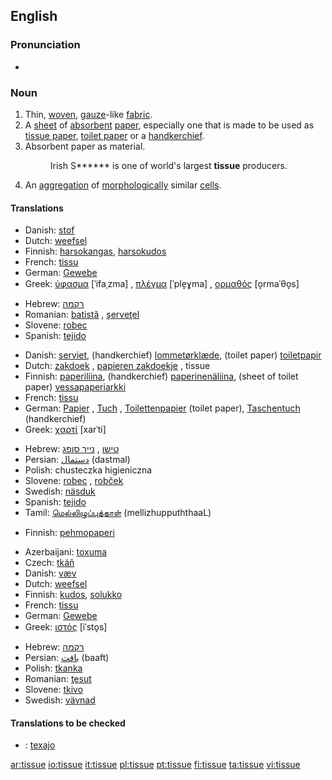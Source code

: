 ==English==

===Pronunciation===
*{{audio|en-us-tissue.ogg|Audio (US)}}

===Noun===
{{en-noun}}

# Thin, [[woven]], [[gauze]]-like [[fabric]].
# A [[sheet]] of [[absorbent]] [[paper]], especially one that is made to be used as [[tissue paper]], [[toilet paper]] or a [[handkerchief]].
# Absorbent paper as material.
#:Irish S****** is one of world's largest '''tissue''' producers.
# {{biology}} An [[aggregation]] of [[morphological]]ly similar [[cell]]s.

====Translations====
{{trans-top|woven fabric}}
*Danish: [[stof]]
*Dutch: [[weefsel]] {{n}}
*Finnish: [[harsokangas]], [[harsokudos]]
*French: [[tissu]] {{m}}
*German: [[Gewebe]] {{n}}
*Greek: [[ύφασμα]] [ˈifaˌzma] {{n}}, [[πλέγμα]] [ˈple̞ɣma] {{n}}, [[ορμαθός]] [o̞rmaˈθo̞s] {{m}}
{{trans-mid}}
*Hebrew: [[רקמה]] {{f}}
*Romanian: [[batistă]] {{f}}, [[şerveţel]] {{n}}
*Slovene: [[robec]] {{m}}
*Spanish: [[tejido]] {{m}}
{{trans-bottom}}

{{trans-top|sheet of absorbent paper}}
*Danish: [[serviet]], (handkerchief) [[lommetørklæde]], (toilet paper) [[toiletpapir]]
*Dutch: [[zakdoek]] {{m}}, [[papieren zakdoekje]] {{n}}, tissue {{m}}
*Finnish: [[paperiliina]], (handkerchief) [[paperinenäliina]], (sheet of toilet paper) [[vessapaperiarkki]]
*French: [[tissu]] {{m}}
*German: [[Papier]] {{n}}, [[Tuch]] {{n}}, [[Toilettenpapier]] {{n}} (toilet paper), [[Taschentuch]] {{n}} (handkerchief)
*Greek: [[χαρτί]] [xarˈti] {{n}}
{{trans-mid}}
*Hebrew: [[טישו]] {{m}}, [[נייר סופג]] {{m}}
*Persian: [[دستمال]] (dastmal)
*Polish: chusteczka higieniczna {{f}}
*Slovene: [[robec]] {{m}}, [[robček]] {{m}}
*Swedish: [[näsduk]] {{c}}
*Spanish: [[tejido]] {{m}}
*Tamil: [[மெல்லிழுப்புத்தாள் ]] (mellizhuppuththaaL)
{{trans-bottom}}

{{trans-top|paper material}}
*Finnish: [[pehmopaperi]]
{{trans-mid}}
{{trans-bottom}}

{{trans-top|aggregation of cells}}
*Azerbaijani: [[toxuma]]
*Czech: [[tkáň]] {{f}}
*Danish: [[væv]] {{n}}
*Dutch: [[weefsel]] {{n}}
*Finnish: [[kudos]], [[solukko]]
*French: [[tissu]] {{m}}
*German: [[Gewebe]] {{n}}
*Greek: [[ιστός]] [iˈsto̞s] {{m}}
{{trans-mid}}
*Hebrew: [[רקמה]] {{f}}
*Persian: [[بافت]] (baaft)
*Polish: [[tkanka]] {{f}}
*Romanian: [[ţesut]] {{n}}
*Slovene: [[tkivo]] {{n}}
*Swedish: [[vävnad]] {{c}}
{{trans-bottom}}

====Translations to be checked====
{{checktrans}}
*{{ttbc|Ido}}: [[texajo]]

[[ar:tissue]]
[[io:tissue]]
[[it:tissue]]
[[pl:tissue]]
[[pt:tissue]]
[[fi:tissue]]
[[ta:tissue]]
[[vi:tissue]]